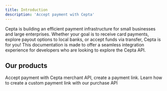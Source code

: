 ```yaml
---
title: Introduction
description: 'Accept payment with Cepta'
---
```


Cepta is building an efficient payment infrastructure for small businesses and large enterprises. Whether your goal is to receive card payments, explore payout options to local banks, or accept funds via transfer, Cepta is for you! This documentation is made to offer a seamless integration experience for developers who are looking to explore the Cepta API.

## Our products

<CardGroup cols={2}>
  <Card
    title="Merchant"
    icon="pen-to-square"
    href="/product/merchant/"
  >
    Accept payment with Cepta merchant API, create a payment link.
  </Card>
  <Card
    title="Aggregator"
    icon="image"
    href="/product/merchant/"
  >
    Learn how to create a custom payment link with our purchase API  
  </Card>
</CardGroup>
